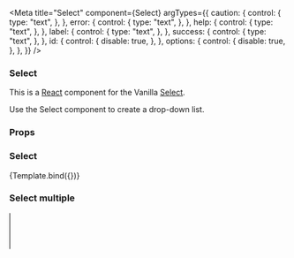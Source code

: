 

<Meta
  title="Select"
  component={Select}
  argTypes={{
    caution: {
      control: {
        type: "text",
      },
    },
    error: {
      control: {
        type: "text",
      },
    },
    help: {
      control: {
        type: "text",
      },
    },
    label: {
      control: {
        type: "text",
      },
    },
    success: {
      control: {
        type: "text",
      },
    },
    id: {
      control: {
        disable: true,
      },
    },
    options: {
      control: {
        disable: true,
      },
    },
  }}
/>


### Select

This is a [React](https://reactjs.org/) component for the Vanilla [Select](https://docs.vanillaframework.io/base/forms/#select).

Use the Select component to create a drop-down list.

### Props

<ArgsTable of={Select} />

### Select

<Canvas>
  <Story
    name="Select"
    args={{
      name: "exampleSelect",
      id: "exampleSelect2",
      defaultValue: "",
      options: [
        { value: "", disabled: "disabled", label: "Select an option" },
        { value: "1", label: "Cosmic Cuttlefish" },
        { value: "2", label: "Bionic Beaver" },
        { value: "3", label: "Xenial Xerus" },
      ],
      label: "Ubuntu releases",
    }}
  >
    {Template.bind({})}
  </Story>
</Canvas>

### Select multiple

<Canvas>
  <Story name="Select multiple">
    <Select
      name="exampleSelectMulti"
      id="exampleSelectMulti2"
      options={[
        { value: "", disabled: "disabled", label: "Select..." },
        { value: "1", label: "Cosmic Cuttlefish" },
        { value: "2", label: "Bionic Beaver" },
        { value: "3", label: "Xenial Xerus" },
      ]}
      label="Ubuntu releases"
      multiple
    />
  </Story>
</Canvas>
